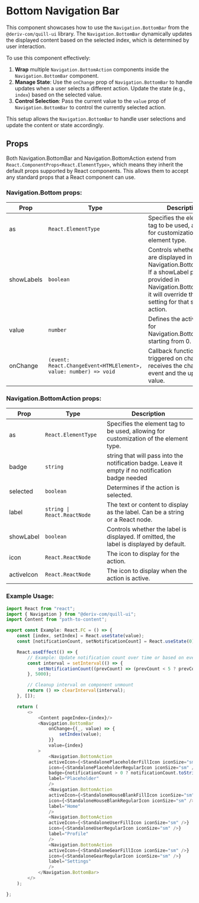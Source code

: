  
 
<Meta of={BottomNavigationStories} />
 
# Bottom Navigation Bar

This component showcases how to use the `Navigation.BottomBar` from the `@deriv-com/quill-ui` library. The `Navigation.BottomBar` dynamically updates the displayed content based on the selected index, which is determined by user interaction.

To use this component effectively:

1. **Wrap** multiple `Navigation.BottomAction` components inside the `Navigation.BottomBar` component.
2. **Manage State**: Use the `onChange` prop of `Navigation.BottomBar` to handle updates when a user selects a different action. Update the state (e.g., `index`) based on the selected value.
3. **Control Selection**: Pass the current value to the `value` prop of `Navigation.BottomBar` to control the currently selected action.

This setup allows the `Navigation.BottomBar` to handle user selections and update the content or state accordingly.

## Props

Both Navigation.BottomBar and Navigation.BottomAction extend from `React.ComponentProps<React.ElementType>`, which means they inherit the default props supported by React components. This allows them to accept any standard props that a React component can use.

### Navigation.Bottom props:

| Prop       | Type                                                             | Description                                                                                                                                                                           |
| ---------- | ---------------------------------------------------------------- | ------------------------------------------------------------------------------------------------------------------------------------------------------------------------------------- |
| as         | `React.ElementType`                                              | Specifies the element tag to be used, allowing for customization of the element type.                                                                                                 |
| showLabels | `boolean`                                                        | Controls whether labels are displayed in Navigation.BottomAction. If a showLabel prop is provided in Navigation.BottomAction, it will override this setting for that specific action. |
| value      | `number`                                                         | Defines the active state for Navigation.BottomAction, starting from 0.                                                                                                                |
| onChange   | `(event: React.ChangeEvent<HTMLElement>, value: number) => void` | Callback function triggered on change. It receives the change event and the updated value.                                                                                            |

### Navigation.BottomAction props:

| Prop       | Type                        | Description                                                                                       |
| ---------- | --------------------------- | ------------------------------------------------------------------------------------------------- |
| as         | `React.ElementType`         | Specifies the element tag to be used, allowing for customization of the element type.             |
| badge      | `string`                    | string that will pass into the notification badge. Leave it empty if no notification badge needed |
| selected   | `boolean`                   | Determines if the action is selected.                                                             |
| label      | `string \| React.ReactNode` | The text or content to display as the label. Can be a string or a React node.                     |
| showLabel  | `boolean`                   | Controls whether the label is displayed. If omitted, the label is displayed by default.           |
| icon       | `React.ReactNode`           | The icon to display for the action.                                                               |
| activeIcon | `React.ReactNode`           | The icon to display when the action is active.                                                    |

### Example Usage:

```javascript
import React from "react";
import { Navigation } from "@deriv-com/quill-ui";
import Content from "path-to-content";

export const Example: React.FC = () => {
    const [index, setIndex] = React.useState(value);
    const [notificationCount, setNotificationCount] = React.useState(0);

    React.useEffect(() => {
        // Example: Update notification count over time or based on events
        const interval = setInterval(() => {
            setNotificationCount((prevCount) => (prevCount < 5 ? prevCount + 1 : prevCount));
        }, 5000);

        // Cleanup interval on component unmount
        return () => clearInterval(interval);
    }, []);

    return (
        <>
            <Content pageIndex={index}/>
            <Navigation.BottomBar
                onChange={(_, value) => {
                    setIndex(value);
                }}
                value={index}
            >
                <Navigation.BottomAction
                activeIcon={<StandalonePlaceholderFillIcon iconSize="sm" />}
                icon={<StandalonePlaceholderRegularIcon iconSize="sm" />}
                badge={notificationCount > 0 ? notificationCount.toString() : undefined}
                label="Placeholder"
                />
                <Navigation.BottomAction
                activeIcon={<StandaloneHouseBlankFillIcon iconSize="sm" />}
                icon={<StandaloneHouseBlankRegularIcon iconSize="sm" />}
                label="Home"
                />
                <Navigation.BottomAction
                activeIcon={<StandaloneUserFillIcon iconSize="sm" />}
                icon={<StandaloneUserRegularIcon iconSize="sm" />}
                label="Profile"
                />
                <Navigation.BottomAction
                activeIcon={<StandaloneGearFillIcon iconSize="sm" />}
                icon={<StandaloneGearRegularIcon iconSize="sm" />}
                label="Settings"
                />
            </Navigation.BottomBar>
        </>
    );

};
```
